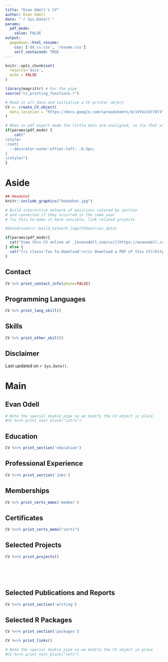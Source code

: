 ```yaml
---
title: "Evan Odell's CV"
author: Evan Odell
date: "`r Sys.Date()`"
params:
  pdf_mode:
    value: FALSE
output:
  pagedown::html_resume:
    css: ['dd_cv.css', 'resume.css']
    self_contained: TRUE
---
```


```r
knitr::opts_chunk$set(
  results='asis', 
  echo = FALSE
)

library(magrittr) # For the pipe
source("cv_printing_functions.r")

# Read in all data and initialize a CV printer object
CV <- create_CV_object(
  data_location = "https://docs.google.com/spreadsheets/d/1VtkzCbTrDlVtoNdpSmAyqZl6R-CnLfilRcbNd_v5k2I/edit?usp=sharing"
)

```

```r
# When in pdf export mode the little dots are unaligned, so fix that with some conditional CSS.
if(params$pdf_mode) {
    cat("
<style>
:root{
  --decorator-outer-offset-left: -6.5px;
}
</style>")
}
```


Aside
================================================================================

```r
## Headshot
knitr::include_graphics("headshot.jpg")
```

```r
# Build interactive network of positions colored by section
# and connected if they occurred in the same year
# fix this to make it more sensible, link related projects

#datadrivencv::build_network_logo(CV$entries_data)
```


```r
if(params$pdf_mode){
  cat("View this CV online at _[evanodell.com/cv/](https://evanodell.com/cv/)_")
} else {
  cat("[<i class='fas fa-download'></i> Download a PDF of this CV](https://evanodell.github.io/cv/evanodell_cv.pdf)")
}
```

Contact {#contact}
--------------------------------------------------------------------------------

```r
CV %>% print_contact_info(phone=FALSE)
```



Programming Languages {#language-skills}
--------------------------------------------------------------------------------

```r
CV %>% print_lang_skill()
```


Skills {#other-skills}
--------------------------------------------------------------------------------

```r
CV %>% print_other_skill()
```






Disclaimer {#disclaimer}
--------------------------------------------------------------------------------

Last updated on `r Sys.Date()`.



Main
================================================================================

Evan Odell {#title}
--------------------------------------------------------------------------------

```r
# Note the special double pipe so we modify the CV object in place
#CV %<>% print_text_block("intro") 
```



Education {data-icon=graduation-cap data-concise=true}
--------------------------------------------------------------------------------

```r
CV %<>% print_section('education')
```



Professional Experience {data-icon=laptop}
--------------------------------------------------------------------------------

```r
CV %<>% print_section('jobs')
```


Memberships {data-icon=building}
--------------------------------------------------------------------------------

```r
CV %>% print_certs_mems('member')
```


Certificates {data-icon=certificate}
--------------------------------------------------------------------------------
```r
CV %<>% print_certs_mems("certs")
```



Selected Projects {data-icon=file-alt}
--------------------------------------------------------------------------------

```r
CV %<>% print_projects()
```

<!-- These breaks just force a new page so section doesnt get cut off -->
<br>
<br>
<br>



Selected Publications and Reports {data-icon=book}
--------------------------------------------------------------------------------

```r
CV %<>% print_section('writing')
```


Selected R Packages {data-icon=chart-line}
--------------------------------------------------------------------------------

```r
CV %<>% print_section('packages')
```



```r
CV %<>% print_links()
```

<!--

Referees
--------------------------------------------------------------------------------
-->
```r
# Note the special double pipe so we modify the CV object in place
#CV %<>% print_text_block("refs") 
```

